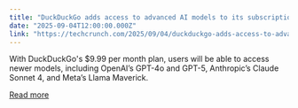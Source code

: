 ```yaml
---
title: "DuckDuckGo adds access to advanced AI models to its subscription plan"
date: "2025-09-04T12:00:00.000Z"
link: "https://techcrunch.com/2025/09/04/duckduckgo-adds-access-to-advanced-models-to-it-subscription-plan/"
---
```


With DuckDuckGo's $9.99 per month plan, users will be able to access newer models, including OpenAI’s GPT-4o and GPT-5, Anthropic’s Claude Sonnet 4, and Meta’s Llama Maverick.

[Read more](https://techcrunch.com/2025/09/04/duckduckgo-adds-access-to-advanced-models-to-it-subscription-plan/)
